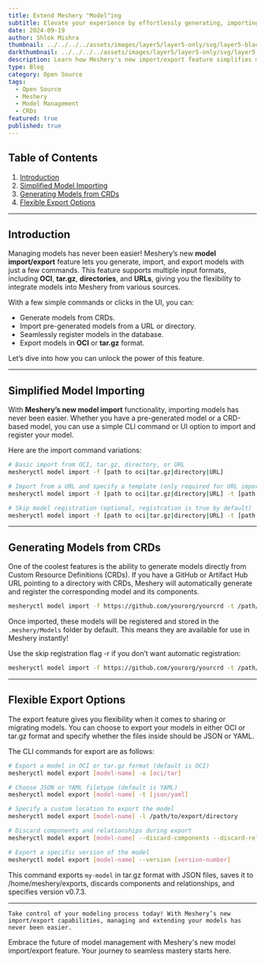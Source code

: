 ```yaml
---
title: Extend Meshery "Model"ing
subtitle: Elevate your experience by effortlessly generating, importing, and exporting models
date: 2024-09-19
author: Shlok Mishra
thumbnail: ../../../../assets/images/layer5/layer5-only/svg/layer5-black.svg
darkthumbnail: ../../../../assets/images/layer5/layer5-only/svg/layer5-light-bg.svg
description: Learn how Meshery's new import/export feature simplifies model management by supporting multiple formats and offering flexible options.
type: Blog
category: Open Source
tags:
  - Open Source
  - Meshery
  - Model Management
  - CRDs
featured: true
published: true
---
```



<BlogWrapper>

## Table of Contents
1. [Introduction](#introduction)
2. [Simplified Model Importing](#simplified-model-importing)
3. [Generating Models from CRDs](#generating-models-from-crds)
4. [Flexible Export Options](#flexible-export-options)
---

## Introduction

Managing models has never been easier! Meshery’s new **model import/export** feature lets you generate, import, and export models with just a few commands. This feature supports multiple input formats, including **OCI**, **tar.gz**, **directories**, and **URLs**, giving you the flexibility to integrate models into Meshery from various sources.

With a few simple commands or clicks in the UI, you can:

- Generate models from CRDs.
- Import pre-generated models from a URL or directory.
- Seamlessly register models in the database.
- Export models in **OCI** or **tar.gz** format.

Let’s dive into how you can unlock the power of this feature.

---

## Simplified Model Importing

With **Meshery’s new model import** functionality, importing models has never been easier. Whether you have a pre-generated model or a CRD-based model, you can use a simple CLI command or UI option to import and register your model.

Here are the import command variations:

```bash
# Basic import from OCI, tar.gz, directory, or URL
mesheryctl model import -f [path to oci|tar.gz|directory|URL]

# Import from a URL and specify a template (only required for URL imports)
mesheryctl model import -f [path to oci|tar.gz|directory|URL] -t [path to template file]

# Skip model registration (optional, registration is true by default)
mesheryctl model import -f [path to oci|tar.gz|directory|URL] -t [path to template file] -r
```
---

## Generating Models from CRDs

One of the coolest features is the ability to generate models directly from Custom Resource Definitions (CRDs). If you have a GitHub or Artifact Hub URL pointing to a directory with CRDs, Meshery will automatically generate and register the corresponding model and its components.

```bash
mesheryctl model import -f https://github.com/yourorg/yourcrd -t /path/to/template.json
```
Once imported, these models will be registered and stored in the `.meshery/Models` folder by default. This means they are available for use in Meshery instantly!

Use the skip registration flag -r if you don’t want automatic registration:

```bash
mesheryctl model import -f https://github.com/yourorg/yourcrd -t /path/to/template.json -r
```
---

## Flexible Export Options

The export feature gives you flexibility when it comes to sharing or migrating models. You can choose to export your models in either OCI or tar.gz format and specify whether the files inside should be JSON or YAML.

The CLI commands for export are as follows:

```bash
# Export a model in OCI or tar.gz format (default is OCI)
mesheryctl model export [model-name] -o [oci/tar]

# Choose JSON or YAML filetype (default is YAML)
mesheryctl model export [model-name] -t [json/yaml]

# Specify a custom location to export the model
mesheryctl model export [model-name] -l /path/to/export/directory

# Discard components and relationships during export
mesheryctl model export [model-name] --discard-components --discard-relationships

# Export a specific version of the model
mesheryctl model export [model-name] --version [version-number]
```

This command exports `my-model` in tar.gz format with JSON files, saves it to /home/meshery/exports, discards components and relationships, and specifies version v0.7.3.

---

`Take control of your modeling process today! With Meshery’s new import/export capabilities, managing and extending your models has never been easier.`


Embrace the future of model management with Meshery's new model import/export feature. Your journey to seamless mastery starts here.


</BlogWrapper>